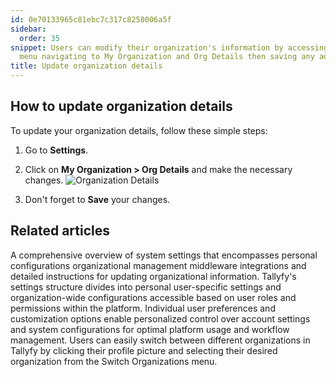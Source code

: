 ```yaml
---
id: 0e70133965c81ebc7c317c8258006a5f
sidebar:
  order: 35
snippet: Users can modify their organization's information by accessing the Settings
  menu navigating to My Organization and Org Details then saving any adjustments made.
title: Update organization details
---
```


## How to update organization details

To update your organization details, follow these simple steps:

1. Go to **Settings**.

2. Click on **My Organization > Org Details** and make the necessary changes.
   ![Organization Details](https://screenshots.tallyfy.com/tallyfy%2Fpro%2Fdesktop-light-change-org-details.png)

3. Don't forget to **Save** your changes.


## Related articles
<CardGrid>
<LinkTitleCard header="<b>Settings > Organization settings</b>" href="/products/pro/settings/org-settings/" > A comprehensive overview of system settings that encompasses personal configurations organizational management middleware integrations and detailed instructions for updating organizational information. </LinkTitleCard>
<LinkTitleCard header="<b>Pro > Settings</b>" href="/products/pro/settings/" > Tallyfy's settings structure divides into personal user-specific settings and organization-wide configurations accessible based on user roles and permissions within the platform. </LinkTitleCard>
<LinkTitleCard header="<b>Settings > Personal settings</b>" href="/products/pro/settings/personal-settings/" > Individual user preferences and customization options enable personalized control over account settings and system configurations for optimal platform usage and workflow management. </LinkTitleCard>
<LinkTitleCard header="<b>Personal Settings > Switch Between Organizations</b>" href="/products/pro/settings/personal-settings/how-can-i-switch-between-organizations-in-tallyfy/" > Users can easily switch between different organizations in Tallyfy by clicking their profile picture and selecting their desired organization from the Switch Organizations menu. </LinkTitleCard>
</CardGrid>